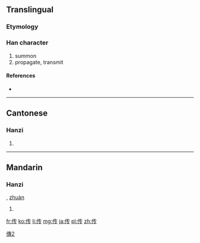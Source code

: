 {{also|傳}}
==Translingual==

===Etymology===
{{Han simp|傳|f=專|t=专}}

[[Category:CJKV characters simplified differently in Japan and China|傳2]]

===Han character===
{{Han char|rn=9|rad=人|as=04|sn=6|four=|canj=人手弓戈 (OQNI)}}

# summon
# propagate, transmit

====References====
* {{Han ref|kx=0096.121|hdz=10117.170|uh=4F20|ud=20256}}

----

==Cantonese==

===Hanzi===
{{yue-hanzi|jyut=|y=chyun4|tra=傳}}

# {{defn|lang=yue|sort=人04}}

----

==Mandarin==

===Hanzi===
{{cmn-hanzi|tra=傳|pin=[[chuán]] ([[chuan2]])|wg=ch'uan<sup>2</sup>}}, [[zhuàn]]

# {{defn|lang=cmn|sort=人04}}

[[fr:传]]
[[ko:传]]
[[li:传]]
[[mg:传]]
[[ja:传]]
[[pl:传]]
[[zh:传]]